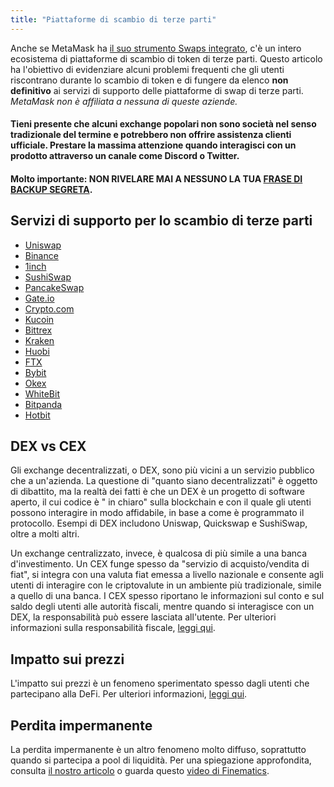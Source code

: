 ```yaml
---
title: "Piattaforme di scambio di terze parti"
---
```


Anche se MetaMask ha [il suo strumento Swaps integrato](/token-swaps/user-guide-swaps), c'è un intero ecosistema di piattaforme di scambio di token di terze parti. Questo articolo ha l'obiettivo di evidenziare alcuni problemi frequenti che gli utenti riscontrano durante lo scambio di token e di fungere da elenco **non definitivo** ai servizi di supporto delle piattaforme di swap di terze parti. _MetaMask non è affiliata a nessuna di queste aziende._

#### Tieni presente che alcuni exchange popolari non sono società nel senso tradizionale del termine e potrebbero non offrire assistenza clienti ufficiale. **Prestare la massima attenzione** quando interagisci con un prodotto attraverso un canale come Discord o Twitter.

#### **Molto importante: NON RIVELARE MAI A NESSUNO LA TUA [FRASE DI BACKUP SEGRETA](/privacy-and-security/what-is-a-secret-recovery-phrase-and-how-to-keep-your-crypto-wallet-secure).**

## Servizi di supporto per lo scambio di terze parti

- [Uniswap](https://help.uniswap.org/en/)
- [Binance](https://www.binance.com/en/support)
- [1inch](https://blog.1inch.io/academy/home)
- [SushiSwap](https://help.sushidocs.com/faqs/faqs)
- [PancakeSwap](https://docs.pancakeswap.finance/)
- [Gate.io](https://www.gate.io/help)
- [Crypto.com](https://help.crypto.com/en)
- [Kucoin](https://www.kucoin.com/support)
- [Bittrex](https://bittrex.zendesk.com/hc/en-us)
- [Kraken](https://support.kraken.com/hc/en-us)
- [Huobi](https://www.huobilearn.com/en-us/)
- [FTX](https://help.ftx.us/hc/en-us)
- [Bybit](https://help.bybit.com/hc/en-us/categories/360002714833)
- [Okex](https://www.okex.com/support-center.html)
- [WhiteBit](https://whitebit.com/faq)
- [Bitpanda](https://support.bitpanda.com/hc/en-us)
- [Hotbit](https://hotbit.zendesk.com/hc/en-us)

## DEX vs CEX

Gli exchange decentralizzati, o DEX, sono più vicini a un servizio pubblico che a un'azienda. La questione di "quanto siano decentralizzati" è oggetto di dibattito, ma la realtà dei fatti è che un DEX è un progetto di software aperto, il cui codice è " in chiaro" sulla blockchain e con il quale gli utenti possono interagire in modo affidabile, in base a come è programmato il protocollo. Esempi di DEX includono Uniswap, Quickswap e SushiSwap, oltre a molti altri.

Un exchange centralizzato, invece, è qualcosa di più simile a una banca d'investimento. Un CEX funge spesso da "servizio di acquisto/vendita di fiat", si integra con una valuta fiat emessa a livello nazionale e consente agli utenti di interagire con le criptovalute in un ambiente più tradizionale, simile a quello di una banca. I CEX spesso riportano le informazioni sul conto e sul saldo degli utenti alle autorità fiscali, mentre quando si interagisce con un DEX, la responsabilità può essere lasciata all'utente. Per ulteriori informazioni sulla responsabilità fiscale, [leggi qui](/managing-my-wallet/tax-compliance-and-crypto-assets).

## Impatto sui prezzi

L'impatto sui prezzi è un fenomeno sperimentato spesso dagli utenti che partecipano alla DeFi. Per ulteriori informazioni, [leggi qui](https://consensys.net/blog/metamask/price-impact-the-first-gotcha-of-defi-markets/).

## Perdita impermanente

La perdita impermanente è un altro fenomeno molto diffuso, soprattutto quando si partecipa a pool di liquidità. Per una spiegazione approfondita, consulta [il nostro articolo](https://consensys.net/blog/metamask/impermanent-loss-defi-markets-gotcha-number-two/) o guarda questo [video di Finematics](https://finematics.com/impermanent-loss-explained/).
